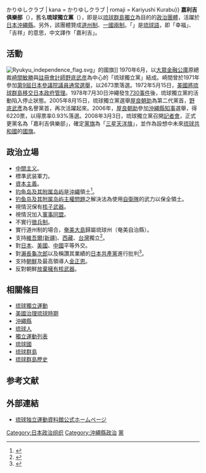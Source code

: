 {{copyedit|time=2011-01-19T09:29:00+00:00}}
{{noteTA
|G1= Diaoyu_Islands
|G2= Military
}}
{{Infobox Political Party
|名字       = 嘉利吉俱樂部
|原文名     = {{lang|ja|かりゆしクラブ}}
|lang1      = 
|name_lang1 = 
|lang2      = 
|name_lang2 = 
|lang3      = 
|name_lang3 = 
|党代表色   = 
|图像       = [[File:Kariyushi_Club_Headquaters.JPG|200px]]
|图像说明   = 嘉利吉俱樂部總部
|创始人     =[[崎間敏勝|崎間敏勝]]、[[野底武彥|野底武彥]] 
<!-- 自命名参数 -->
|flag = 
|leader1_title= 党首
|leader1_name= [[屋良朝助|屋良朝助]]
|leader2_title= 
|leader2_name= 
|leader3_title= 
|leader3_name= 
|leader4_title= 
|leader4_name= 
|leader5_title= 
|leader5_name= 
|wing1_title= 
|wing1= 
|wing2_title= 
|wing2= 
|wing3_title= 
|wing3= 
|affiliation1_title= 
|affiliation1= 
|建立       = 1970年7月
|解散       = 
|合併自     = 
|分裂自     = 
|前身       = 琉球獨立黨 
|併入       = 
|繼承者     = 
|总部       = 
|党报       = 
|青年组织   = 
|党员数目   = 
|统计日期   = 
|意识形态   = [[中間偏右|中間偏右]]、[[反共主義|反共主義]]
|政治立场   = 建立琉球共和國，或獲取琉球高度自治
|宗教信仰   = 
|国内组织   = 
|国际组织   = 
|官方色彩   = <!-- 详细见上方说明 -->
|官方网站 = [https://www.ntt-i.net/kariyushi/ 琉球独立運動資料館公式ホームページ]
|口号       = 
|blank1_title= 
|blank1_info =
|blank2_title=
|blank2_info =
<!-- 议会席位，如250席位中有3个席位：
{{Infobox political party/seats|3|250|hex=red}} -->
|seats1_title=
|seats1      =
|seats2_title=
|seats2      =
|seats3_title=
|seats3      =
|seats4_title=
|seats4      =
|seats5_title=
|seats5      =
|seats6_title=
|seats6      =
|seats7_title=
|seats7      =
|国家       = 
|脚注       = [[File:Flag_of_US_Occupied_Ryukyu_Islands.svg|25px]][[美國治理琉球時期|琉球]]→{{JPN}}
}}
{{Japanese| japanese = かりゆし倶楽部{{`}}かりゆしクラブ | kana = かりゆしクラブ | romaji = Kariyushi Kurabu}}
'''嘉利吉俱樂部'''（{{jpn|j=かりゆしクラブ}}），舊名'''琉球獨立黨'''（{{jpn|j=琉球独立党|k=りゅうきゅうどくりつとう}}），即是以[[琉球獨立運動|琉球群島獨立]]為目的的[[政治團體|政治團體]]，活躍於[[日本|日本]][[沖繩縣|沖繩縣]]。另外，該團體贊成[[道州制|道州制]]、[[一國兩制|一國兩制]]。「{{lang|ryu|かりゆし}}」是[[琉球語|琉球語]]，即「幸福」、「吉祥」的意思，中文譯作「嘉利吉」。

== 活動 ==
[[File:Ryukyu_independence_flag.svg|thumb]]」的國旗]]
1970年6月，以[[大眾金融公庫|大眾金融公庫]]原總裁[[崎間敏勝|崎間敏勝]]與[[註冊會計師|註冊會計師]][[野底武彦|野底武彦]]為中心的「琉球獨立黨」結成。崎間曾於1971年參加[[第9屆日本參議院議員通常選舉|第9屆日本參議院議員通常選舉]]，以2673票落選。1972年5月15日，[[沖繩政權移交|美國將琉球群島移交日本政府管理]]。1978年7月30日沖繩發生[[730_(交通)|730事件]]後，琉球獨立黨的活動陷入停止狀態。2005年8月15日，琉球獨立黨選舉[[屋良朝助|屋良朝助]]為第二代黨首，[[野底武彥|野底武彥]]為名譽黨首，再次活躍起來。2006年，[[屋良朝助|屋良朝助]]參加[[沖繩縣|沖繩縣]][[知事|知事]]選舉，得6220票，以得票率0.93%落選。2008年3月3日，琉球獨立黨召開[[記者會|記者會]]，正式更黨名為「嘉利吉俱樂部」，確定[[黨旗|黨旗]]為「[[三星天洋旗|三星天洋旗]]」，並作為設想中未來[[琉球獨立運動|琉球共和國]]的[[國旗|國旗]]。

== 政治立場 ==
* [[中间主义|中間主义]]。
* 標準武装軍力。
* [[資本主義|資本主義]]。
* [[钓鱼岛及其附属岛屿|钓鱼岛及其附属岛屿]]是[[沖繩|沖繩]]領土<ref>{{cite web|url=http://www.ntt-i.net/kariyushi/hayawakari.html|script-title=ja:かりゆしクラブ政治的立場早分かり|publisher=かりゆしクラブ|accessdate=2019-11-01|archive-date=2016-03-09|archive-url=https://web.archive.org/web/20160309132345/http://www.ntt-i.net/kariyushi/hayawakari.html|dead-url=no}}</ref>。
* [[釣魚臺列嶼主權問題|钓鱼岛及其附属岛屿主權問題]]之解決法為使用[[自衛隊|自衛隊]]的武力以保全領土。
* 視情況保有[[核子武器|核子武器]]。
* 視情況加入[[军事同盟|軍事同盟]]。
* 不實行[[徵兵制|徵兵制]]。
* 實行道州制的場合，[[奄美大島|奄美大島]]歸屬琉球州（奄美自治縣）。
* 支持[[東突厥斯坦獨立運動|維吾爾(新疆)]]、[[西藏独立运动|西藏]]、[[台灣獨立運動|台灣]]獨立<ref>{{cite web|url=http://www.ntt-i.net/kariyushi/hayawakari.html|title=かりゆしクラブ政治的立場早分かり|publisher=かりゆしクラブ|accessdate=2019-11-01|archive-date=2016-03-09|archive-url=https://web.archive.org/web/20160309132345/http://www.ntt-i.net/kariyushi/hayawakari.html|dead-url=no}}</ref>。
* 對[[日本|日本]]、[[美國|美國]]、[[中华人民共和国|中國]]平等外交。
* 對[[瀨長龜次郎|瀨長龜次郎]]以及稱讚其業績的[[日本共產黨|日本共產黨]]進行批判<ref>{{cite web|url=http://www.bekkoame.ne.jp/i/a-001/jinbutsu/senaga.html|script-title=ja:瀬長亀次郎人物伝|publisher=かりゆしクラブ|accessdate=2017-03-08|archive-date=2020-08-24|archive-url=https://web.archive.org/web/20200824085652/http://www.bekkoame.ne.jp/i/a-001/jinbutsu/senaga.html|dead-url=no}}</ref>。
* 支持[[朝鲜民主主义人民共和国|朝鮮]]及最高領導人[[金正恩|金正恩]]。
* 反對朝鮮[[朝鲜核问题|放棄擁有核武器]]。

== 相關條目 ==
*[[琉球獨立運動|琉球獨立運動]]
*[[美國治理琉球時期|美國治理琉球時期]]
*[[沖繩縣|沖繩縣]]
*[[琉球人|琉球人]]
*[[獨立運動列表|獨立運動列表]]
*[[琉球國|琉球國]]
*[[琉球群島|琉球群島]]
*[[琉球群島歷史|琉球群島歷史]]

== 参考文献 ==
{{Reflist|2}}

== 外部連結 ==
* [https://www.ntt-i.net/kariyushi/ 琉球独立運動資料館公式ホームページ] {{Wayback|url=https://www.ntt-i.net/kariyushi/ |date=20210522042946 }}{{ja}}

[[Category:日本政治组织|Category:日本政治组织]]
[[Category:沖繩縣政治|Category:沖繩縣政治]]
[[Category:琉球獨立運動|黨]]